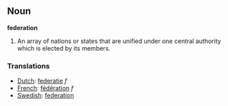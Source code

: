 ==Noun==
'''federation'''

#An array of nations or states that are unified under one central authority which is elected by its members.

===Translations===
*[[Dutch]]: [[federatie]] ''f''
*[[French]]: [[fédération]] ''f''
*[[Swedish]]: [[federation]]